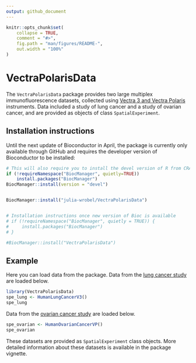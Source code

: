 ```yaml
---
output: github_document
---
```


<!-- README.md is generated from README.Rmd. Please edit that file -->

```r
knitr::opts_chunk$set(
    collapse = TRUE,
    comment = "#>",
    fig.path = "man/figures/README-",
    out.width = "100%"
)
```

# VectraPolarisData

<!-- badges: start -->
<!-- badges: end -->

The `VectraPolarisData` package provides two large multiplex immunofluorescence datasets, collected using [Vectra 3 and Vectra Polaris](https://www.akoyabio.com/phenoptics/mantra-vectra-instruments/) instruments. Data included a study of lung cancer and a study of ovarian cancer, and are provided as objects of class `SpatialExperiment`. 


## Installation instructions

Until the next update of Bioconductor in April, the package is currently only available through GitHub and requires the developer version of Bioconductor to be installed: 

```r
# This will also require you to install the devel version of R from CRAN
if (!requireNamespace("BiocManager", quietly=TRUE))
    install.packages("BiocManager")
BiocManager::install(version = "devel")


BiocManager::install("julia-wrobel/VectraPolarisData")


# Installation instructions once new version of Bioc is available
# if (!requireNamespace("BiocManager", quietly = TRUE)) {
#     install.packages("BiocManager")
# }

#BiocManager::install("VectraPolarisData")
```

## Example

Here you can load data from the package. Data from the [lung cancer study](https://www.jto.org/article/S1556-0864(21)02175-4/fulltext) are loaded below.

```r
library(VectraPolarisData)
spe_lung <- HumanLungCancerV3()
spe_lung
```


Data from the [ovarian cancer study](https://aacrjournals.org/mcr/article/19/12/1973/675069/The-Spatial-Context-of-Tumor-Infiltrating-Immune) are loaded below.

```r
spe_ovarian <- HumanOvarianCancerVP()
spe_ovarian
```



These datasets are provided as `SpatialExperiment` class objects. More detailed information about these datasets is available in the package vignette.
